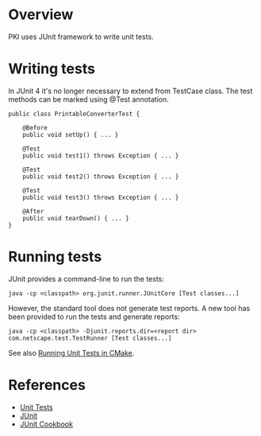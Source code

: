 = Overview =

PKI uses JUnit framework to write unit tests.

= Writing tests =

In JUnit 4 it's no longer necessary to extend from TestCase class. The test methods can be marked using @Test annotation.

<pre>
public class PrintableConverterTest {

    @Before
    public void setUp() { ... }

    @Test
    public void test1() throws Exception { ... }

    @Test
    public void test2() throws Exception { ... }

    @Test
    public void test3() throws Exception { ... }

    @After
    public void tearDown() { ... }
}
</pre>

= Running tests =

JUnit provides a command-line to run the tests:

<pre>
java -cp <classpath> org.junit.runner.JUnitCore [Test classes...]
</pre>

However, the standard tool does not generate test reports. A new tool has been provided to run the tests and generate reports:

<pre>
java -cp <classpath> -Djunit.reports.dir=<report dir> com.netscape.test.TestRunner [Test classes...]
</pre>

See also [http://pki.fedoraproject.org/wiki/CMake#Running_Unit_Tests Running Unit Tests in CMake].

= References =

* [[Unit Tests]]
* [http://junit.sourceforge.net/ JUnit]
* [http://junit.sourceforge.net/doc/cookbook/cookbook.htm JUnit Cookbook]